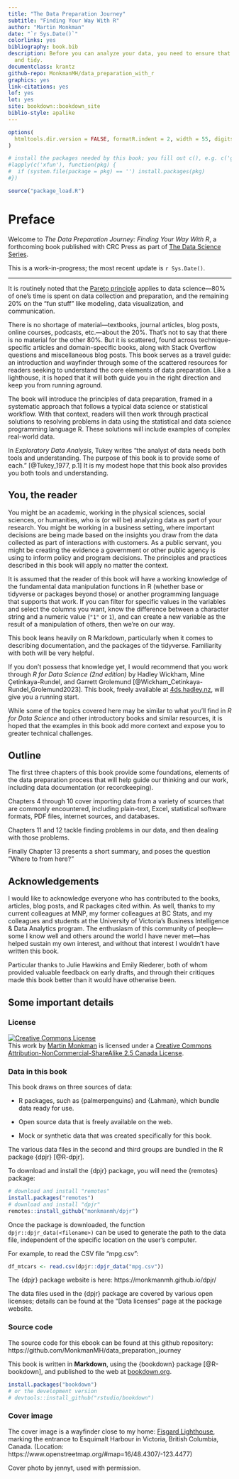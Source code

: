 ```yaml
--- 
title: "The Data Preparation Journey"
subtitle: "Finding Your Way With R"
author: "Martin Monkman"
date: "`r Sys.Date()`"
colorlinks: yes
bibliography: book.bib
description: Before you can analyze your data, you need to ensure that it is clean
  and tidy.
documentclass: krantz
github-repo: MonkmanMH/data_preparation_with_r
graphics: yes
link-citations: yes
lof: yes
lot: yes
site: bookdown::bookdown_site
biblio-style: apalike
---
```


```r
options(
  htmltools.dir.version = FALSE, formatR.indent = 2, width = 55, digits = 4
)

# install the packages needed by this book; you fill out c(), e.g. c('ggplot2', 'dplyr')
#lapply(c('xfun'), function(pkg) {
#  if (system.file(package = pkg) == '') install.packages(pkg)
#})

source("package_load.R")
```


# Preface  {-}


Welcome to _The Data Preparation Journey: Finding Your Way With R_, a forthcoming book published with CRC Press as part of [The Data Science Series](https://www.routledge.com/Chapman--HallCRC-Data-Science-Series/book-series/CHDSS).

This is a work-in-progress; the most recent update is `r Sys.Date()`.


---


It is routinely noted that the [Pareto principle](https://en.wikipedia.org/wiki/Pareto_principle) applies to data science—80% of one's time is spent on data collection and preparation, and the remaining 20% on the "fun stuff" like modeling, data visualization, and communication.

There is no shortage of material—textbooks, journal articles, blog posts, online courses, podcasts, etc.—about the 20%. That's not to say that there is no material for the other 80%. But it is scattered, found across technique-specific articles and domain-specific books, along with Stack Overflow questions and miscellaneous blog posts. This book serves as a travel guide: an introduction and wayfinder through some of the scattered resources for readers seeking to understand the core elements of data preparation. Like a lighthouse, it is hoped that it will both guide you in the right direction and keep you from running aground.

The book will introduce the principles of data preparation, framed in a systematic approach that follows a typical data science or statistical workflow. With that context, readers will then work through practical solutions to resolving problems in data using the statistical and data science programming language R. These solutions will include examples of complex real-world data.

In _Exploratory Data Analysis_, Tukey writes "the analyst of data needs both tools and understanding. The purpose of this book is to provide some of each." [@Tukey_1977, p.1] It is my modest hope that this book also provides you both tools and understanding.



## You, the reader {-}

You might be an academic, working in the physical sciences, social sciences, or humanities, who is (or will be) analyzing data as part of your research. You might be working in a business setting, where important decisions are being made based on the insights you draw from the data collected as part of interactions with customers. As a public servant, you might be creating the evidence a government or other public agency is using to inform policy and program decisions. The principles and practices described in this book will apply no matter the context.

It is assumed that the reader of this book will have a working knowledge of the fundamental data manipulation functions in R (whether base or tidyverse or packages beyond those) or another programming language that supports that work. If you can filter for specific values in the variables and select the columns you want, know the difference between a character string and a numeric value (`"1"` or `1`), and can create a new variable as the result of a manipulation of others, then we're on our way. 

This book leans heavily on R Markdown, particularly when it comes to describing documentation, and the packages of the tidyverse. Familiarity with both will be very helpful.

If you don't possess that knowledge yet, I would recommend that you work through _R for Data Science (2nd edition)_ by Hadley Wickham, Mine Çetinkaya-Rundel, and Garrett Grolemund [@Wickham_Cetinkaya-Rundel_Grolemund2023]. This book, freely available at [4ds.hadley.nz](https://r4ds.hadley.nz/), will give you a running start.

While some of the topics covered here may be similar to what you'll find in _R for Data Science_ and other introductory books and similar resources, it is hoped that the examples in this book add more context and expose you to greater technical challenges.

## Outline {-}

The first three chapters of this book provide some foundations, elements of the data preparation process that will help guide our thinking and our work, including data documentation (or recordkeeping).

Chapters 4 through 10 cover importing data from a variety of sources that are commonly encountered, including plain-text, Excel, statistical software formats, PDF files, internet sources, and databases.

Chapters 11 and 12 tackle finding problems in our data, and then dealing with those problems.

Finally Chapter 13 presents a short summary, and poses the question "Where to from here?"


## Acknowledgements {-}

I would like to acknowledge everyone who has contributed to the books, articles, blog posts, and R packages cited within. As well, thanks to my current colleagues at MNP, my former colleagues at BC Stats, and my colleagues and students at the University of Victoria's Business Intelligence & Data Analytics program. The enthusiasm of this community of people—some I know well and others around the world I have never met—has helped sustain my own interest, and without that interest I wouldn't have written this book.

Particular thanks to Julie Hawkins and Emily Riederer, both of whom provided valuable feedback on early drafts, and through their critiques made this book better than it would have otherwise been. 


## Some important details {-}

### License {-}

<a rel="license" href="https://creativecommons.org/licenses/by-nc-sa/2.5/ca/"><img alt="Creative Commons License" style="border-width:0" src="https://i.creativecommons.org/l/by-nc-sa/3.0/us/88x31.png" /></a><br />This work by [Martin Monkman](https://github.com/MonkmanMH) is licensed under a <a rel="license" href="https://creativecommons.org/licenses/by-nc-sa/2.5/ca/">Creative Commons Attribution-NonCommercial-ShareAlike 2.5 Canada License</a>.


### Data in this book {-}

This book draws on three sources of data: 

* R packages, such as {palmerpenguins} and {Lahman}, which bundle data ready for use.

* Open source data that is freely available on the web.

* Mock or synthetic data that was created specifically for this book.

The various data files in the second and third groups are bundled in the R package {dpjr} [@R-dpjr].

To download and install the {dpjr} package, you will need the {remotes} package:

```r
# download and install "remotes"
install.packages("remotes")
# download and install "dpjr"
remotes::install_github("monkmanmh/dpjr")
```

Once the package is downloaded, the function `dpjr::dpjr_data(<filename>)` can be used to generate the path to the data file, independent of the specific location on the user's computer.

For example, to read the CSV file “mpg.csv”:

```r
df_mtcars <- read.csv(dpjr::dpjr_data("mpg.csv"))
```

The {dpjr} package website is here: https://monkmanmh.github.io/dpjr/

The data files used in the {dpjr} package are covered by various open licenses; details can be found at the "Data licenses" page at the package website.



### Source code {-}

The source code for this ebook can be found at this github repository: https://github.com/MonkmanMH/data_preparation_journey 

This book is written in **Markdown**, using the {bookdown} package [@R-bookdown], and published to the web at [bookdown.org](https://bookdown.org/).


```r
install.packages("bookdown")
# or the development version
# devtools::install_github("rstudio/bookdown")
```


### Cover image {-}

The cover image is a wayfinder close to my home: [Fisgard Lighthouse](https://www.pc.gc.ca/en/lhn-nhs/bc/fortroddhill), marking the entrance to Esquimalt Harbour in Victoria, British Columbia, Canada. (Location: https://www.openstreetmap.org/#map=16/48.4307/-123.4477)

Cover photo by jennyt, used with permission.



<!-- 
This file by Martin Monkman is licensed under a Creative Commons Attribution 4.0 International License. 
-->
